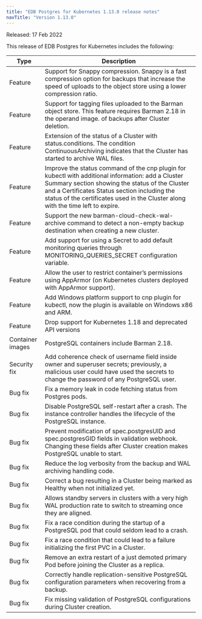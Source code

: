 ```yaml
---
title: "EDB Postgres for Kubernetes 1.13.0 release notes"
navTitle: "Version 1.13.0"
---
```


Released: 17 Feb 2022

This release of EDB Postgres for Kubernetes includes the following:

| Type           | Description                                                                                                                        |
| -------------- | ---------------------------------------------------------------------------------------------------------------------------------- |
| Feature | Support for Snappy compression. Snappy is a fast compression option for backups that increase the speed of uploads to the object store using a lower compression ratio.  |
| Feature | Support for tagging files uploaded to the Barman object store. This feature requires Barman 2.18 in the operand image. of backups after Cluster deletion. |
| Feature | Extension of the status of a Cluster with status.conditions. The condition ContinuousArchiving indicates that the Cluster has started to archive WAL files. |
| Feature | Improve the status command of the cnp plugin for kubectl with additional information: add a Cluster Summary section showing the status of the Cluster and a Certificates Status section including the status of the certificates used in the Cluster along with the time left to expire. |
| Feature | Support the new barman-cloud-check-wal-archive command to detect a non-empty backup destination when creating a new cluster. |
| Feature | Add support for using a Secret to add default monitoring queries through MONITORING_QUERIES_SECRET configuration variable. |
| Feature | Allow the user to restrict container’s permissions using AppArmor (on Kubernetes clusters deployed with AppArmor support). |
| Feature | Add Windows platform support to cnp plugin for kubectl, now the plugin is available on Windows x86 and ARM. |
| Feature | Drop support for Kubernetes 1.18 and deprecated API versions |
| Container images | PostgreSQL containers include Barman 2.18. |
| Security fix | Add coherence check of username field inside owner and superuser secrets; previously, a malicious user could have used the secrets to change the password of any PostgreSQL user. |
| Bug fix | Fix a memory leak in code fetching status from Postgres pods. |
| Bug fix | Disable PostgreSQL self-restart after a crash. The instance controller handles the lifecycle of the PostgreSQL instance. |
| Bug fix | Prevent modification of spec.postgresUID and spec.postgresGID fields in validation webhook. Changing these fields after Cluster creation makes PostgreSQL unable to start. |
| Bug fix | Reduce the log verbosity from the backup and WAL archiving handling code. |
| Bug fix | Correct a bug resulting in a Cluster being marked as Healthy when not initialized yet. |
| Bug fix | Allows standby servers in clusters with a very high WAL production rate to switch to streaming once they are aligned. |
| Bug fix | Fix a race condition during the startup of a PostgreSQL pod that could seldom lead to a crash. |
| Bug fix | Fix a race condition that could lead to a failure initializing the first PVC in a Cluster. |
| Bug fix | Remove an extra restart of a just demoted primary Pod before joining the Cluster as a replica. |
| Bug fix | Correctly handle replication-sensitive PostgreSQL configuration parameters when recovering from a backup. |
| Bug fix | Fix missing validation of PostgreSQL configurations during Cluster creation.  |













